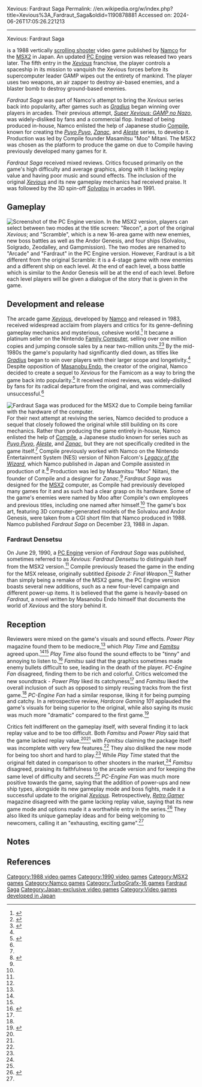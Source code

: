 Xevious: Fardraut Saga
Permalink: //en.wikipedia.org/w/index.php?title=Xevious%3A_Fardraut_Saga&oldid=1190878881
Accessed on: 2024-06-26T17:05:26.221213



------
Xevious: Fardraut Saga
{{Infobox video game
|title = Xevious: Fardraut Saga
|image = Xevious Fardraut Saga.jpg
|caption = MSX2 version cover art
|developer = [[Compile (publisher)|Compile]]
|publisher = [[Namco]]
|series = ''[[List of Xevious media|Xevious]]''
|released = {{Video game release|JP|December 23, 1988}}
|genre = [[Scrolling shooter]]
|modes = [[Single-player]]
|platforms = [[MSX2]], [[TurboGrafx-16|PC Engine]]
}}

{{nihongo foot|'''''Xevious: Fardraut Saga'''''|ゼビウス ファードラウト{{ruby|伝説|サーガ}}|Zebiusu Fādorauto Sāga|lead=yes|group=lower-alpha}} is a 1988 vertically [[scrolling shooter]] video game published by [[Namco]] for the [[MSX2]] in Japan. An updated [[PC Engine]] version was released two years later. The fifth entry in the ''[[List of Xevious media|Xevious]]'' franchise, the player controls a spaceship in its mission to vanquish the Xevious forces before its supercomputer leader GAMP wipes out the entirety of mankind. The player uses two weapons, an air zapper to destroy air-based enemies, and a blaster bomb to destroy ground-based enemies.

''Fardraut Saga'' was part of Namco's attempt to bring the ''Xevious'' series back into popularity, after games such as ''[[Gradius]]'' began winning over players in arcades. Their previous attempt, ''[[Super Xevious: GAMP no Nazo]]'', was widely-disliked by fans and a commercial flop. Instead of being produced in-house, Namco enlisted the help of Japanese studio [[Compile (company)|Compile]], known for creating the ''[[Puyo Puyo]]'', ''[[Zanac]]'', and ''[[Aleste]]'' series, to develop it. Production was led by Compile founder Masamitsu "Moo" Mitani. The MSX2 was chosen as the platform to produce the game on due to Compile having previously developed many games for it.

''Fardraut Saga'' received mixed reviews. Critics focused primarily on the game's high difficulty and average graphics, along with it lacking replay value and having poor music and sound effects. The inclusion of the original ''[[Xevious]]'' and its new gameplay mechanics had received praise. It was followed by the 3D spin-off ''[[Solvalou]]'' in arcades in 1991.

==Gameplay==
[[File:Xevious Fardraut Saga screenshot.png|thumb|left|Screenshot of the PC Engine version.]]
In the MSX2 version, players can select between two modes at the title screen: "Recon", a port of the original ''Xevious''; and "Scramble", which is a new 16-area game with new enemies, new boss battles as well as the Andor Genesis, and four ships (Solvalou, Solgrado, Zeodalley, and Gampmission). The two modes are renamed to "Arcade" and "Fardraut" in the PC Engine version. However, Fardraut is a bit different from the original Scramble: it is a 4-stage game with new enemies and a different ship on each level. At the end of each level, a boss battle which is similar to the Andor Genesis will be at the end of each level. Before each level players will be given a dialogue of the story that is given in the game.

==Development and release==
The arcade game ''[[Xevious]]'', developed by [[Namco]] and released in 1983, received widespread acclaim from players and critics for its genre-defining gameplay mechanics and mysterious, cohesive world.<ref>{{cite web |last1=Savorelli |first1=Carlo |title=Xevious |url=http://www.hardcoregaming101.net/xevious/ |website=Hardcore Gaming 101 |access-date=31 March 2020 |archive-url=https://web.archive.org/web/20190920143717/http://eb.archive.org |archive-date=20 September 2019 |date=6 May 2015}}</ref> It became a platinum seller on the Nintendo [[Family Computer]], selling over one million copies and jumping console sales by a near two-million units.<ref>{{cite web |title=Japan Platinum Game Chart |url=http://www.the-magicbox.com/Chart-JPPlatinum.shtml |website=The Magic Box |access-date=23 August 2019 |archive-url=https://web.archive.org/web/20190801030711/http://www.the-magicbox.com/Chart-JPPlatinum.shtml |archive-date=1 August 2019}}</ref><ref name="usedgame07">{{Cite magazine |author = 遠藤昭宏 |title = ユーゲーが贈るファミコン名作ソフト100選 アクション部門 |date = June 2003 |publisher = キルタイムコミュニケーション |magazine = ユーゲー |issue = 7 |pages = 6–12 }}</ref> By the mid-1980s the game's popularity had significantly died down, as titles like ''[[Gradius]]'' began to win over players with their larger scope and longetivity.<ref name="usedgame07"/> Despite opposition of [[Masanobu Endo]], the creator of the original, Namco decided to create a sequel to ''Xevious'' for the Famicom as a way to bring the game back into popularity.<ref name="HG101 GAMP">{{cite web |last1=Savorelli |first1=Carlo |title=Super Xevious: GAMP no Nazo |url=http://www.hardcoregaming101.net/super-xevious-gamp-no-nazo/ |website=Hardcore Gaming 101 |access-date=10 December 2013}}</ref> It received mixed reviews, was widely-disliked by fans for its radical departure from the original, and was commercially unsuccessful.<ref name="HG101 GAMP"/>

[[File:Talent MSX (restore).jpg|thumb|right|''Fardraut Saga'' was produced for the MSX2 due to Compile being familiar with the hardware of the computer.]]
For their next attempt at reviving the series, Namco decided to produce a sequel that closely followed the original while still building on its core mechanics. Rather than producing the game entirely in-house, Namco enlisted the help of [[Compile (company)|Compile]], a Japanese studio known for series such as ''[[Puyo Puyo]]'', ''[[Aleste]]'', and ''[[Zanac]]'', but they are not specifically credited in the game itself.<ref name="HG101"/> Compile previously worked with Namco on the Nintendo Entertainment System (NES) version of Nihon Falcom's ''[[Legacy of the Wizard]]'', which Namco published in Japan and Compile assisted in production of it.<ref>{{cite web |last1=Kalata |first1=Kurt |title=Legacy of the Wizard |url=http://www.hardcoregaming101.net/legacy-of-the-wizard/ |website=Hardcore Gaming 101 |access-date=31 March 2020 |archive-url=https://web.archive.org/web/20190906094913/http://www.hardcoregaming101.net/legacy-of-the-wizard/ |archive-date=6 September 2019 |date=25 July 2017}}</ref> Production was led by Masamitsu "Moo" Niitani, the founder of Compile and a designer for ''Zanac''.<ref name="HG101"/> ''Fardraut Saga'' was designed for the [[MSX2]] computer, as Compile had previously developed many games for it and as such had a clear grasp on its hardware. Some of the game's enemies were named by Moo after Compile's own employees and previous titles, including one named after himself.<ref name="HG101"/> The game's box art, featuring 3D computer-generated models of the Solvalou and Andor Genesis, were taken from a CGI short film that Namco produced in 1988. Namco published ''Fardraut Saga'' on December 23, 1988 in Japan.

===Fardraut Densetsu===
On June 29, 1990, a [[PC Engine]] version of ''Fardraut Saga'' was published, sometimes referred to as ''Xevious: Fardraut Densetsu'' to distinguish itself from the MSX2 version.<ref name="Famitsu"/> Compile previously teased the game in the ending for the MSX release, originally subtitled ''Episode 2: Final Weapon''.<ref name="HG101"/> Rather than simply being a remake of the MSX2 game, the PC Engine version boasts several new additions, such as a new four-level campaign and different power-up items. It is believed that the game is heavily-based on ''Fardraut'', a novel written by Masanobu Endo himself that documents the world of ''Xevious'' and the story behind it.

==Reception==
{{Video game reviews
| Fam = 29/40<ref name="Famitsu">{{cite magazine |title=ゼビウス ファードラウト伝説 (PCE) |url=https://www.famitsu.com/cominy/?m=pc&a=page_h_title&title_id=7138&redirect=no |magazine=[[Famitsu]] |publisher=[[ASCII Corporation]] |access-date=22 November 2019 |archive-url=https://web.archive.org/web/20191122225042/https://www.famitsu.com/cominy/?m=pc&a=page_h_title&title_id=7138&redirect=no |archive-date=22 November 2019}}</ref>
| rev1 = ''Power Play''
| rev1Score = 51/100<ref name="Power Play">{{cite news |title=Xevious: Fardraut Saga |agency=Power Play |date=October 1990 |language=de}}</ref>
}}
Reviewers were mixed on the game's visuals and sound effects. ''Power Play'' magazine found them to be mediocre,<ref name="Power Play"/> which ''Play Time'' and ''[[Famitsu]]'' agreed upon.<ref name="Play Time"/><ref name="Famitsu"/> ''Play Time'' also found the sound effects to be "tinny" and annoying to listen to.<ref name="Play Time">{{cite news |title=Xevious: Fardraut Saga (PCE) |agency=Play Time |date=September 1990 |language=de}}</ref> ''Famitsu'' said that the graphics sometimes made enemy bullets difficult to see, leading in the death of the player. ''PC-Engine Fan'' disagreed, finding them to be rich and colorful. Critics welcomed the new soundtrack - ''Power Play'' liked its catchyness<ref name="Power Play"/> and ''Famitsu'' liked the overall inclusion of such as opposed to simply reusing tracks from the first game.<ref name="Famitsu"/> ''PC-Engine Fan'' had a similar response, liking it for being pumping and catchy. In a retrospective review, ''Hardcore Gaming 101'' applauded the game's visuals for being superior to the original, while also saying its music was much more "dramatic" compared to the first game.<ref name="HG101">{{cite web |last1=Savorelli |first1=Carlo |title=Xevious: Fardraut Saga |url=http://www.hardcoregaming101.net/xevious-fardraut-saga/ |website=Hardcore Gaming 101 |access-date=22 November 2019 |archive-url=https://web.archive.org/web/20190413192351/http://www.hardcoregaming101.net/xevious-fardraut-saga/ |archive-date=13 April 2019 |date=10 December 2013}}</ref>

Critics felt indifferent on the gameplay itself, with several finding it to lack replay value and to be too difficult. Both ''Famitsu'' and ''Power Play'' said that the game lacked replay value,<ref name="Power Play"/><ref name="Famitsu"/> with ''Famitsu'' claiming the package itself was incomplete with very few features.<ref name="Famitsu"/> They also disliked the new mode for being too short and hard to play.<ref name="Famitsu"/> While ''Play Time'' stated that the original felt dated in comparison to other shooters in the market,<ref name="Play Time"/> ''Famitsu'' disagreed, praising its faithfulness to the arcade version and for keeping the same level of difficulty and secrets.<ref name="Famitsu"/> ''PC-Engine Fan'' was much more positive towards the game, saying that the addition of power-ups and new ship types, alongside its new gameplay mode and boss fights, made it a successful update to the original ''[[Xevious]]''. Retrospectively, ''[[Retro Gamer]]'' magazine disagreed with the game lacking replay value, saying that its new game mode and options made it a worthwhile entry in the series.<ref name="Retro Gamer">{{cite news |last1=Campbell |first1=Stuart |title=The Definitive Xevious |url=https://archive.org/stream/RetroGamerIssue031-035/Retro_Gamer_Issue_034#page/n63/mode/2up |access-date=22 November 2019 |agency=[[Retro Gamer]] |issue=34 |publisher=[[Imagine Publishing]] |date=30 January 2007 |pages=64–69}}</ref> They also liked its unique gameplay ideas and for being welcoming to newcomers, calling it an "exhausting, exciting game".<ref name="Retro Gamer"/>

==Notes==
{{notelist}}

==References==
{{reflist}}

{{Xevious series}}

[[Category:1988 video games]]
[[Category:1990 video games]]
[[Category:MSX2 games]]
[[Category:Namco games]]
[[Category:TurboGrafx-16 games]]
[[Category:Xevious|Fardraut Saga]]
[[Category:Japan-exclusive video games]]
[[Category:Video games developed in Japan]]